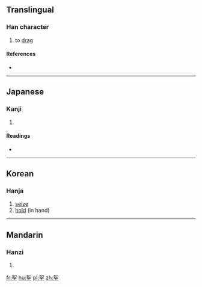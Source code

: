 ==Translingual==

===Han character===
{{Han char|rn=64|rad=手|as=06|sn=10|four=4650<sub>2</sub>|canj=女口手 (VRQ)|ids=⿱[[如]][[手]]}}

# to [[drag]]

====References====
* {{Han ref|kx=0430.160|dkj=12054|dj=0780.090|hdz=31865.010|uh=6310|ud=25360|bh=D1B2|bd=53682}}

----

==Japanese==

===Kanji===
{{ja-kanji|grade=|rs=手06}}

# {{defn|lang=ja|sort=手06}}

====Readings====
* {{ja-readings|on=[[だ]] (da), [[じょ]] (jo)|kun=[[ひく]] (hiku)}}

----

==Korean==

===Hanja===
{{ko-hanja|hangeul=[[나]], [[녀]], [[여]]|eumhun=|rv=na, nyeo, yeo|mr=na, nyŏ, yŏ|y=na, nye, ye}}

# [[seize]]
# [[hold]] (in hand)

----

==Mandarin==

===Hanzi===
{{cmn-hanzi|pin=[[ná]] ([[na2]]), [[rú]] ([[ru2]])|wg=na<sup>2</sup>, ju<sup>2</sup>}}

# {{defn|lang=cmn|sort=手06}}

[[fr:挐]]
[[hu:挐]]
[[pl:挐]]
[[zh:挐]]